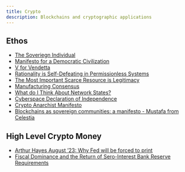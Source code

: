```yaml
---
title: Crypto
description: Blockchains and cryptographic applications
---
```


## Ethos

- [The Soveriegn Individual](https://en.wikipedia.org/wiki/The_Sovereign_Individual)
- [Manifesto for a Democratic Civilization](https://files.libcom.org/files/ManifestoforaDemocraticCivilizationvol2.pdf)
- [V for Vendetta](https://en.wikipedia.org/wiki/V_for_Vendetta)
- [Rationality is Self-Defeating in Permissionless Systems](https://bford.info/2019/09/23/rational/)
- [The Most Important Scarce Resource is Legitimacy](https://vitalik.ca/general/2021/03/23/legitimacy.html)
- [Manufacturing Consensus](https://drydenbrown.posthaven.com/manufacturing-consensus)
- [What do I Think About Network States?](https://vitalik.ca/general/2022/07/13/networkstates.html)
- [Cyberspace Declaration of Independence](https://www.eff.org/cyberspace-independence)
- [Crypto Anarchist Manifesto](https://groups.csail.mit.edu/mac/classes/6.805/articles/crypto/cypherpunks/may-crypto-manifesto.html)
- [Blockchains as sovereign communities: a manifesto - Mustafa from Celestia](https://forum.celestia.org/t/blockchains-as-sovereign-communities-a-manifesto/1721)


## High Level Crypto Money

- [Arthur Hayes August '23: Why Fed will be forced to print](https://cryptohayes.substack.com/p/kite-or-board)
- [Fiscal Dominance and the Return of Sero-Interest Bank Reserve Requirements](https://files.stlouisfed.org/files/htdocs/publications/review/2023/06/02/fiscal-dominance-and-the-return-of-zero-interest-bank-reserve-requirements.pdf)

